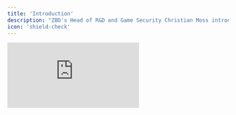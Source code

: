 ```yaml
---
title: 'Introduction'
description: "ZBD's Head of R&D and Game Security Christian Moss introduces us to the series."
icon: 'shield-check'
---
```


<iframe
  className="w-full aspect-video rounded-lg"
  src="https://www.youtube.com/embed/kc_Ki3s3fI0"
  title="ZBD Dev - Introduction"
  frameBorder="0"
  allow="accelerometer; fullscreen; autoplay; clipboard-write; encrypted-media; gyroscope; picture-in-picture"
  allowfullscreen
></iframe>

